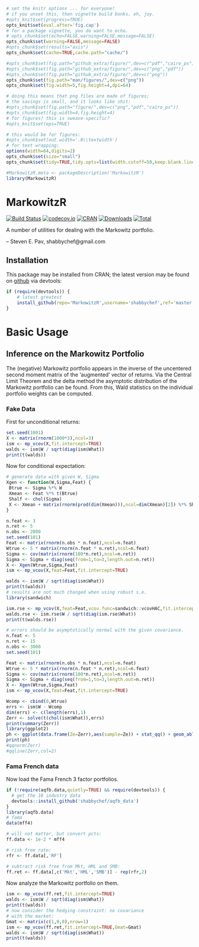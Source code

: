 ```r
# set the knitr options ... for everyone!
# if you unset this, then vignette build bonks. oh, joy.
#opts_knit$set(progress=TRUE)
opts_knit$set(eval.after='fig.cap')
# for a package vignette, you do want to echo.
# opts_chunk$set(echo=FALSE,warning=FALSE,message=FALSE)
opts_chunk$set(warning=FALSE,message=FALSE)
#opts_chunk$set(results="asis")
opts_chunk$set(cache=TRUE,cache.path="cache/")

#opts_chunk$set(fig.path="github_extra/figure/",dev=c("pdf","cairo_ps"))
#opts_chunk$set(fig.path="github_extra/figure/",dev=c("png","pdf"))
#opts_chunk$set(fig.path="github_extra/figure/",dev=c("png"))
opts_chunk$set(fig.path="man/figures/",dev=c("png"))
opts_chunk$set(fig.width=5,fig.height=4,dpi=64)

# doing this means that png files are made of figures;
# the savings is small, and it looks like shit:
#opts_chunk$set(fig.path="figure/",dev=c("png","pdf","cairo_ps"))
#opts_chunk$set(fig.width=4,fig.height=4)
# for figures? this is sweave-specific?
#opts_knit$set(eps=TRUE)

# this would be for figures:
#opts_chunk$set(out.width='.8\\textwidth')
# for text wrapping:
options(width=64,digits=2)
opts_chunk$set(size="small")
opts_chunk$set(tidy=TRUE,tidy.opts=list(width.cutoff=50,keep.blank.line=TRUE))

#MarkowitzR.meta <- packageDescription('MarkowitzR')
library(MarkowitzR)
```

# MarkowitzR

[![Build Status](https://github.com/shabbychef/MarkowitzR/workflows/R-CMD-check/badge.svg)](https://github.com/shabbychef/MarkowitzR/actions)
[![codecov.io](http://codecov.io/github/shabbychef/MarkowitzR/coverage.svg?branch=master)](https://app.codecov.io/github/shabbychef/MarkowitzR?branch=master)
[![CRAN](http://www.r-pkg.org/badges/version/MarkowitzR)](https://cran.r-project.org/package=MarkowitzR)
[![Downloads](http://cranlogs.r-pkg.org/badges/MarkowitzR?color=green)](https://www.r-pkg.org:443/pkg/MarkowitzR)
[![Total](http://cranlogs.r-pkg.org/badges/grand-total/MarkowitzR?color=green)](https://www.r-pkg.org:443/pkg/MarkowitzR)



A number of utilities for dealing with the Markowitz portfolio.

-- Steven E. Pav, shabbychef@gmail.com

## Installation

This package may be installed from CRAN; the latest version may be
found on [github](https://github.com/shabbychef/MarkowitzR "MarkowitzR")
via devtools:

```r
if (require(devtools)) {
	# latest greatest
	install_github(repo='MarkowitzR',username='shabbychef',ref='master')
}
```

# Basic Usage

## Inference on the Markowitz Portfolio

The (negative) Markowitz portfolio appears in the inverse of
the uncentered second moment matrix of the 'augmented' vector
of returns. Via the Central Limit Theorem and the delta method
the asymptotic distribution of the Markowitz portfolio can
be found. From this, Wald statistics on the individual portfolio
weights can be computed. 

### Fake Data

First for unconditional returns:

```r
set.seed(1001)
X <- matrix(rnorm(1000*3),ncol=3)
ism <- mp_vcov(X,fit.intercept=TRUE)
walds <- ism$W / sqrt(diag(ism$What))
print(t(walds))
```

Now for conditional expectation:

```r
# generate data with given W, Sigma
Xgen <- function(W,Sigma,Feat) {
 Btrue <- Sigma %*% W
 Xmean <- Feat %*% t(Btrue)
 Shalf <- chol(Sigma)
 X <- Xmean + matrix(rnorm(prod(dim(Xmean))),ncol=dim(Xmean)[2]) %*% Shalf
}

n.feat <- 3
n.ret <- 5 
n.obs <- 2000
set.seed(101)
Feat <- matrix(rnorm(n.obs * n.feat),ncol=n.feat)
Wtrue <- 5 * matrix(rnorm(n.feat * n.ret),ncol=n.feat)
Sigma <- cov(matrix(rnorm(100*n.ret),ncol=n.ret))
Sigma <- Sigma + diag(seq(from=1,to=3,length.out=n.ret))
X <- Xgen(Wtrue,Sigma,Feat)
ism <- mp_vcov(X,feat=Feat,fit.intercept=TRUE)

walds <- ism$W / sqrt(diag(ism$What))
print(t(walds))
# results are not much changed when using robust s.e.
library(sandwich)

ism.rse <- mp_vcov(X,feat=Feat,vcov.func=sandwich::vcovHAC,fit.intercept=TRUE)
walds.rse <- ism.rse$W / sqrt(diag(ism.rse$What))
print(t(walds.rse))

# errors should be asymptotically normal with the given covariance.
n.feat <- 5
n.ret <- 15 
n.obs <- 3000
set.seed(101)

Feat <- matrix(rnorm(n.obs * n.feat),ncol=n.feat)
Wtrue <- 5 * matrix(rnorm(n.feat * n.ret),ncol=n.feat)
Sigma <- cov(matrix(rnorm(100*n.ret),ncol=n.ret))
Sigma <- Sigma + diag(seq(from=1,to=3,length.out=n.ret))
X <- Xgen(Wtrue,Sigma,Feat)
ism <- mp_vcov(X,feat=Feat,fit.intercept=TRUE)

Wcomp <- cbind(0,Wtrue)
errs <- ism$W - Wcomp
dim(errs) <- c(length(errs),1)
Zerr <- solve(t(chol(ism$What)),errs)
print(summary(Zerr))
library(ggplot2)
ph <- ggplot(data.frame(Ze=Zerr),aes(sample=Ze)) + stat_qq() + geom_abline(slope=1,intercept=0,colour='red')
print(ph)
#qqnorm(Zerr)
#qqline(Zerr,col=2)
```

### Fama French data

Now load the Fama French 3 factor portfolios.

```r
if (!require(aqfb.data,quietly=TRUE) && require(devtools)) {
  # get the 10 industry data
  devtools::install_github('shabbychef/aqfb_data')
}
library(aqfb.data)
# fama 
data(mff4)

# will not matter, but convert pcts:
ff.data <- 1e-2 * mff4 

# risk free rate:
rfr <- ff.data[,'RF']

# subtract risk free from Mkt, HML and SMB:
ff.ret <- ff.data[,c('Mkt','HML','SMB')] - rep(rfr,2)
```

Now analyze the Markowitz portfolio on them.

```r
ism <- mp_vcov(ff.ret,fit.intercept=TRUE)
walds <- ism$W / sqrt(diag(ism$What))
print(t(walds))
# now consider the hedging constraint: no covariance
# with the market:
Gmat <- matrix(c(1,0,0),nrow=1)
ism <- mp_vcov(ff.ret,fit.intercept=TRUE,Gmat=Gmat)
walds <- ism$W / sqrt(diag(ism$What))
print(t(walds))
```


